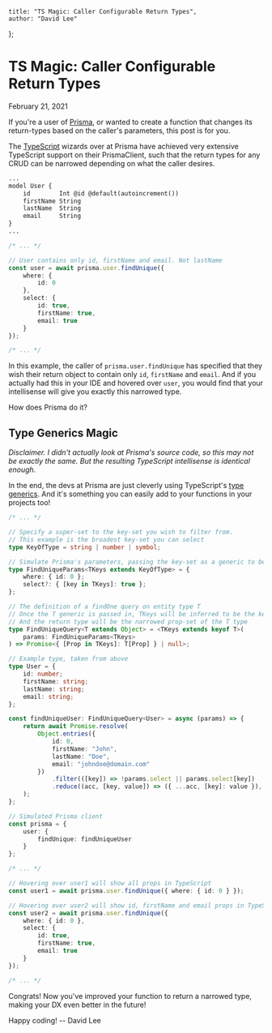 	title: "TS Magic: Caller Configurable Return Types",
	author: "David Lee"
};

# TS Magic: Caller Configurable Return Types

February 21, 2021

If you're a user of [Prisma](https://www.prisma.io/), or wanted to create a function that changes its return-types based on the caller's parameters, this post is for you.

The [TypeScript](https://www.typescriptlang.org/) wizards over at Prisma have achieved very extensive TypeScript support on their PrismaClient, such that the return types for any CRUD can be narrowed depending on what the caller desires.

```markdown
...
model User {
	id        Int @id @default(autoincrement())
	firstName String
	lastName  String
	email     String
}
...
```

```typescript
/* ... */

// User contains only id, firstName and email. Not lastName
const user = await prisma.user.findUnique({
	where: {
		id: 0
	},
	select: {
		id: true,
		firstName: true,
		email: true
	}
});

/* ... */
```

In this example, the caller of `prisma.user.findUnique` has specified that they wish their return object to contain only `id`, `firstName` and `email`. And if you actually had this in your IDE and hovered over `user`, you would find that your intellisense will give you exactly this narrowed type.

How does Prisma do it?

## Type Generics Magic

*Disclaimer. I didn't actually look at Prisma's source code, so this may not be exactly the same. But the resulting TypeScript intellisense is identical enough.*

In the end, the devs at Prisma are just cleverly using TypeScript's [type generics](https://www.typescriptlang.org/docs/handbook/generics.html). And it's something you can easily add to your functions in your projects too!

```typescript
/* ... */

// Specify a super-set to the key-set you wish to filter from.
// This example is the broadest key-set you can select
type KeyOfType = string | number | symbol;

// Simulate Prisma's parameters, passing the key-set as a generic to be inferred
type FindUniqueParams<TKeys extends KeyOfType> = {
	where: { id: 0 };
	select?: { [key in TKeys]: true };
};

// The definition of a findOne query on entity type T
// Once the T generic is passed in, TKeys will be inferred to be the key-set of T
// And the return type will be the narrowed prop-set of the T type
type FindUniqueQuery<T extends Object> = <TKeys extends keyof T>(
	params: FindUniqueParams<TKeys>
) => Promise<{ [Prop in TKeys]: T[Prop] } | null>;

// Example type, taken from above
type User = {
	id: number;
	firstName: string;
	lastName: string;
	email: string;
};

const findUniqueUser: FindUniqueQuery<User> = async (params) => {
	return await Promise.resolve(
		Object.entries({
			id: 0,
			firstName: "John",
			lastName: "Doe",
			email: "johndoe@domain.com"
		})
			.filter(([key]) => !params.select || params.select[key])
			.reduce((acc, [key, value]) => ({ ...acc, [key]: value }), {} as any)
	);
};

// Simulated Prisma client
const prisma = {
	user: {
		findUnique: findUniqueUser
	}
};

/* ... */

// Hovering over user1 will show all props in TypeScript
const user1 = await prisma.user.findUnique({ where: { id: 0 } });

// Hovering over user2 will show id, firstName and email props in TypeScript
const user2 = await prisma.user.findUnique({
	where: { id: 0 },
	select: {
		id: true,
		firstName: true,
		email: true
	}
});

/* ... */
```

Congrats! Now you've improved your function to return a narrowed type, making your DX even better in the future!

Happy coding! -- David Lee
